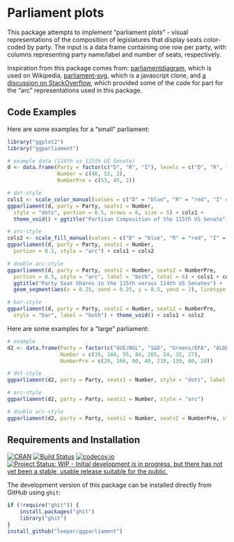 # Parliament plots

This package attempts to implement "parliament plots" - visual representations of the composition of legislatures that display seats color-coded by party. The input is a data frame containing one row per party, with columns representing party name/label and number of seats, respectively.

Inspiration from this package comes from: [parliamentdiagram](https://github.com/slashme/parliamentdiagram), which is used on Wikipedia, [parliament-svg](https://github.com/juliuste/parliament-svg), which is a javascript clone, and [a discussion on StackOverflow](http://stackoverflow.com/questions/42729174/creating-a-half-donut-or-parliamentary-seating-chart), which provided some of the code for part for the "arc" representations used in this package.

## Code Examples

Here are some examples for a "small" parliament:

```r
library("ggplot2")
library("ggparliament")

# example data (114th vs 115th US Senate)
d <- data.frame(Party = factor(c("D", "R", "I"), levels = c("D", "R", "I")),
                Number = c(46, 52, 2),
                NumberPre = c(53, 45, 2))

# dot-style
cols1 <- scale_color_manual(values = c("D" = "blue", "R" = "red", "I" = "gray40"))
ggparliament(d, party = Party, seats1 = Number, 
  style = "dots", portion = 0.5, nrows = 6, size = 5) + cols1 + 
  theme_void() + ggtitle("Partisan Composition of the 115th US Senate")

# arc-style
cols2 <- scale_fill_manual(values = c("D" = "blue", "R" = "red", "I" = "gray40"))
ggparliament(d, party = Party, seats1 = Number, 
  portion = 0.5, style = "arc") + cols1 + cols2

# double arc-style
ggparliament(d, party = Party, seats1 = Number, seats2 = NumberPre, 
  portion = 0.5, style = "arc", label = "both", total = 6) + cols1 + cols2 + 
  ggtitle("Party Seat Shares in the 115th versus 114th US Senates") +
  geom_segment(aes(x = 0.25, xend = 0.25, y = 0.5, yend = 2), linetype = "dashed")

# bar-style
ggparliament(d, party = Party, seats1 = Number, seats2 = NumberPre, 
  style = "bar", label = "both") + theme_void() + cols1 + cols2
```



Here are some examples for a "large" parliament:

```r
# example
d2 <- data.frame(Party = factor(c("GUE/NGL", "S&D", "Greens/EFA", "ALDE", "EPP", "ECR", "EFD", "NA")),
                 Number = c(35, 184, 55, 84, 265, 54, 32, 27),
                 NumberPre = c(20, 166, 90, 40, 210, 130, 60, 20))

# dot-style
ggparliament(d2, party = Party, seats1 = Number, style = "dots", label = "seats", nrows = 15, total = 6)

# arc-style
ggparliament(d2, party = Party, seats1 = Number, style = "arc")

# double arc-style
ggparliament(d2, party = Party, seats1 = Number, seats2 = NumberPre, style = "arc", label = "seats")
```

## Requirements and Installation

[![CRAN](http://www.r-pkg.org/badges/version/parliament)](https://cran.r-project.org/package=parliament)
[![Build Status](https://travis-ci.org/leeper/parliament.svg?branch=master)](https://travis-ci.org/leeper/parliament)
[![codecov.io](http://codecov.io/github/leeper/parliament/coverage.svg?branch=master)](http://codecov.io/github/leeper/parliament?branch=master)
[![Project Status: WIP - Initial development is in progress, but there has not yet been a stable, usable release suitable for the public.](http://www.repostatus.org/badges/latest/wip.svg)](http://www.repostatus.org/#wip)

The development version of this package can be installed directly from GitHub using `ghit`:

```R
if (!require("ghit")) {
    install.packages("ghit")
    library("ghit")
}
install_github("leeper/ggparliament")
```


